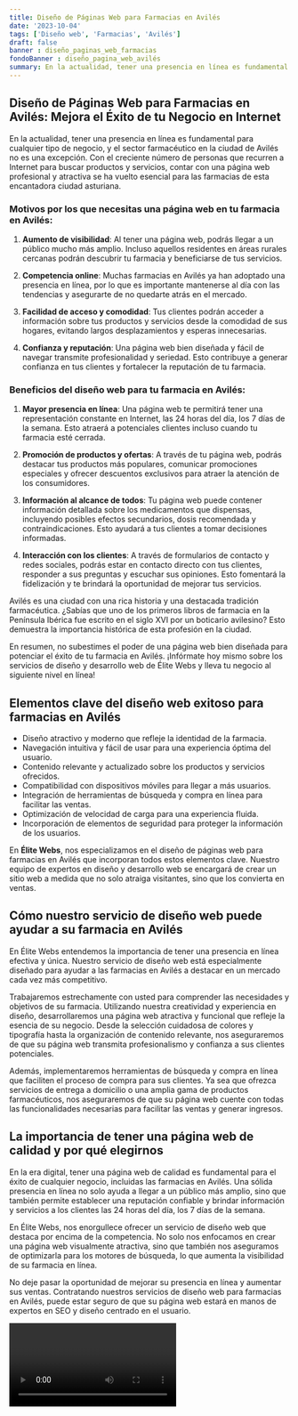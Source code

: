 ```yaml
---
title: Diseño de Páginas Web para Farmacias en Avilés
date: '2023-10-04'
tags: ['Diseño web', 'Farmacias', 'Avilés']
draft: false
banner : diseño_paginas_web_farmacias
fondoBanner : diseño_pagina_web_avilés
summary: En la actualidad, tener una presencia en línea es fundamental para cualquier tipo de negocio, y el sector farmacéutico en la ciudad de Avilés no es una excepción. Con el creciente número de personas que recurren a Internet para buscar productos y servicios, contar con una página web profesional y atractiva se ha vuelto esencial para las farmacias de esta encantadora ciudad asturiana.
---
```


## Diseño de Páginas Web para Farmacias en Avilés: Mejora el Éxito de tu Negocio en Internet

En la actualidad, tener una presencia en línea es fundamental para cualquier tipo de negocio, y el sector farmacéutico en la ciudad de Avilés no es una excepción. Con el creciente número de personas que recurren a Internet para buscar productos y servicios, contar con una página web profesional y atractiva se ha vuelto esencial para las farmacias de esta encantadora ciudad asturiana.

### Motivos por los que necesitas una página web en tu farmacia en Avilés:

1. **Aumento de visibilidad**: Al tener una página web, podrás llegar a un público mucho más amplio. Incluso aquellos residentes en áreas rurales cercanas podrán descubrir tu farmacia y beneficiarse de tus servicios.

2. **Competencia online**: Muchas farmacias en Avilés ya han adoptado una presencia en línea, por lo que es importante mantenerse al día con las tendencias y asegurarte de no quedarte atrás en el mercado.

3. **Facilidad de acceso y comodidad**: Tus clientes podrán acceder a información sobre tus productos y servicios desde la comodidad de sus hogares, evitando largos desplazamientos y esperas innecesarias.

4. **Confianza y reputación**: Una página web bien diseñada y fácil de navegar transmite profesionalidad y seriedad. Esto contribuye a generar confianza en tus clientes y fortalecer la reputación de tu farmacia.

### Beneficios del diseño web para tu farmacia en Avilés:

1. **Mayor presencia en línea**: Una página web te permitirá tener una representación constante en Internet, las 24 horas del día, los 7 días de la semana. Esto atraerá a potenciales clientes incluso cuando tu farmacia esté cerrada.

2. **Promoción de productos y ofertas**: A través de tu página web, podrás destacar tus productos más populares, comunicar promociones especiales y ofrecer descuentos exclusivos para atraer la atención de los consumidores.

3. **Información al alcance de todos**: Tu página web puede contener información detallada sobre los medicamentos que dispensas, incluyendo posibles efectos secundarios, dosis recomendada y contraindicaciones. Esto ayudará a tus clientes a tomar decisiones informadas.

4. **Interacción con los clientes**: A través de formularios de contacto y redes sociales, podrás estar en contacto directo con tus clientes, responder a sus preguntas y escuchar sus opiniones. Esto fomentará la fidelización y te brindará la oportunidad de mejorar tus servicios.

Avilés es una ciudad con una rica historia y una destacada tradición farmacéutica. ¿Sabías que uno de los primeros libros de farmacia en la Península Ibérica fue escrito en el siglo XVI por un boticario avilesino? Esto demuestra la importancia histórica de esta profesión en la ciudad.

En resumen, no subestimes el poder de una página web bien diseñada para potenciar el éxito de tu farmacia en Avilés. ¡Infórmate hoy mismo sobre los servicios de diseño y desarrollo web de Élite Webs y lleva tu negocio al siguiente nivel en línea!

<GifSeo />

<Cta />

## Elementos clave del diseño web exitoso para farmacias en Avilés

- Diseño atractivo y moderno que refleje la identidad de la farmacia.
- Navegación intuitiva y fácil de usar para una experiencia óptima del usuario.
- Contenido relevante y actualizado sobre los productos y servicios ofrecidos.
- Compatibilidad con dispositivos móviles para llegar a más usuarios.
- Integración de herramientas de búsqueda y compra en línea para facilitar las ventas.
- Optimización de velocidad de carga para una experiencia fluida.
- Incorporación de elementos de seguridad para proteger la información de los usuarios.

En **Élite Webs**, nos especializamos en el diseño de páginas web para farmacias en Avilés que incorporan todos estos elementos clave. Nuestro equipo de expertos en diseño y desarrollo web se encargará de crear un sitio web a medida que no solo atraiga visitantes, sino que los convierta en ventas.

## Cómo nuestro servicio de diseño web puede ayudar a su farmacia en Avilés

En Élite Webs entendemos la importancia de tener una presencia en línea efectiva y única. Nuestro servicio de diseño web está especialmente diseñado para ayudar a las farmacias en Avilés a destacar en un mercado cada vez más competitivo.

Trabajaremos estrechamente con usted para comprender las necesidades y objetivos de su farmacia. Utilizando nuestra creatividad y experiencia en diseño, desarrollaremos una página web atractiva y funcional que refleje la esencia de su negocio. Desde la selección cuidadosa de colores y tipografía hasta la organización de contenido relevante, nos aseguraremos de que su página web transmita profesionalismo y confianza a sus clientes potenciales.

Además, implementaremos herramientas de búsqueda y compra en línea que faciliten el proceso de compra para sus clientes. Ya sea que ofrezca servicios de entrega a domicilio o una amplia gama de productos farmacéuticos, nos aseguraremos de que su página web cuente con todas las funcionalidades necesarias para facilitar las ventas y generar ingresos.

## La importancia de tener una página web de calidad y por qué elegirnos

En la era digital, tener una página web de calidad es fundamental para el éxito de cualquier negocio, incluidas las farmacias en Avilés. Una sólida presencia en línea no solo ayuda a llegar a un público más amplio, sino que también permite establecer una reputación confiable y brindar información y servicios a los clientes las 24 horas del día, los 7 días de la semana.

En Élite Webs, nos enorgullece ofrecer un servicio de diseño web que destaca por encima de la competencia. No solo nos enfocamos en crear una página web visualmente atractiva, sino que también nos aseguramos de optimizarla para los motores de búsqueda, lo que aumenta la visibilidad de su farmacia en línea.

No deje pasar la oportunidad de mejorar su presencia en línea y aumentar sus ventas. Contratando nuestros servicios de diseño web para farmacias en Avilés, puede estar seguro de que su página web estará en manos de expertos en SEO y diseño centrado en el usuario.



<Video />

<CtaBot job='Farmacias' city='Avilés'/>

<Gmaps query='Avilés+españa+maps' />